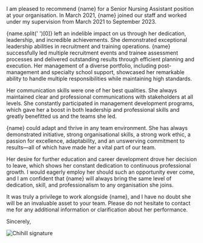 
I am pleased to recommend {name} for a Senior Nursing Assistant position at your organisation. In March 2021, {name} joined our staff and worked under my supervision from March 2021 to September 2023.

{name.split(' ')[0]} left an indelible impact on us through her dedication, leadership, and incredible achievements. She demonstrated exceptional leadership abilities in recruitment and training operations. {name} successfully led multiple recruitment events and trainee assessment processes and delivered outstanding results through efficient planning and execution. Her management of a diverse portfolio, including post-management and specialty school support, showcased her remarkable ability to handle multiple responsibilities while maintaining high standards.

Her communication skills were one of her best qualities. She always maintained clear and professional communications with stakeholders at all levels. She constantly participated in management development programs, which gave her a boost in both leadership and professional skills and greatly benefitted us and the teams she led.

{name} could adapt and thrive in any team environment. She has always demonstrated initiative, strong organisational skills, a strong work ethic, a passion for excellence, adaptability, and an unswerving commitment to results—all of which have made her a vital part of our team.

Her desire for further education and career development drove her decision to leave, which shows her constant dedication to continuous professional growth. I would eagerly employ her should such an opportunity ever come, and I am confident that {name} will always bring the same level of dedication, skill, and professionalism to any organisation she joins.

It was truly a privilege to work alongside {name}, and I have no doubt she will be an invaluable asset to your team. Please do not hesitate to contact me for any additional information or clarification about her performance.

Sincerely,

<img src='/chihill_signature.png' alt='Chihill signature' className='signature' />
